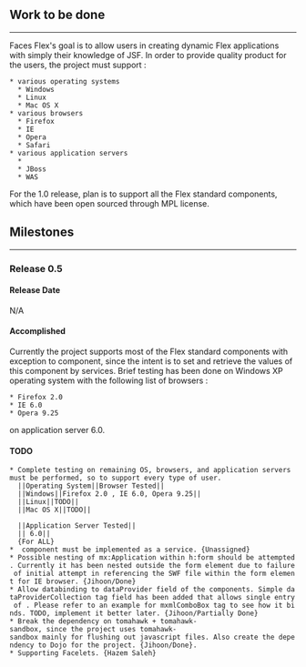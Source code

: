 ==Work to be done==
------
{{{JavaServer}}} Faces Flex's goal is to allow users in creating dynamic Flex applications with simply their knowledge of JSF. In order to provide quality product for the users, the project must support :
 * various operating systems 
   * Windows
   * Linux
   * Mac OS X
 * various browsers
   * Firefox
   * IE
   * Opera
   * Safari
 * various application servers
   * {{{TomCat}}}
   * JBoss
   * WAS
For the 1.0 release, plan is to support all the Flex standard components, which have been open sourced through MPL license.


==Milestones==
------

===Release 0.5===

====Release Date====
N/A

====Accomplished====
Currently the project supports most of the Flex standard components with exception to {{{DataGrid}}} component, since the intent is to set and retrieve the values of this component by services. Brief testing has been done on Windows XP operating system with the following list of browsers :
 * Firefox 2.0
 * IE 6.0
 * Opera 9.25
on application server {{{TomCat}}} 6.0.

====TODO====
 * Complete testing on remaining OS, browsers, and application servers must be performed, so to support every type of user. 
   ||Operating System||Browser Tested||
   ||Windows||Firefox 2.0 , IE 6.0, Opera 9.25||
   ||Linux||TODO||
   ||Mac OS X||TODO||
   
   ||Application Server Tested||
   ||{{{TomCat}}} 6.0||
   {For ALL}
 * {{{DataGrid}}} component must be implemented as a service. {Unassigned}
 * Possible nesting of mx:Application within h:form should be attempted. Currently it has been nested outside the form element due to failure of initial attempt in referencing the SWF file within the form element for IE browser. {Jihoon/Done}
 * Allow databinding to dataProvider field of the components. Simple dataProviderCollection tag field has been added that allows single entry of {{{_MXMLBean}}}. Please refer to an example for mxmlComboBox tag to see how it binds. TODO, implement it better later. {Jihoon/Partially Done}
 * Break the dependency on tomahawk + tomahawk-sandbox, since the project uses tomahawk-sandbox mainly for flushing out javascript files. Also create the dependency to Dojo for the project. {Jihoon/Done}.
 * Supporting Facelets. {Hazem Saleh}